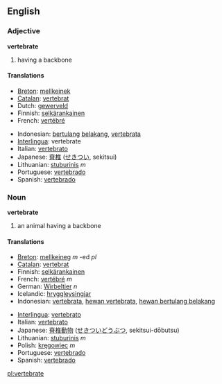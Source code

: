 ==English==

===Adjective===
'''vertebrate'''
# having a backbone

====Translations====
{{top}}
*[[Breton]]: [[mellkeinek]]
*[[Catalan]]: [[vertebrat]]
*Dutch: [[gewerveld]]
*Finnish: [[selkärankainen]]
*French: [[vertébré]] 
{{mid}}
*Indonesian: [[tulang|bertulang]] [[belakang]], [[vertebrata]]
*[[Interlingua]]: vertebrate 
*Italian: [[vertebrato]]
*Japanese: [[脊椎]] ([[せきつい]], sekitsui)
*Lithuanian: [[stuburinis]] ''m''
*Portuguese: [[vertebrado]] 
*Spanish: [[vertebrado]] 
{{bottom}}

===Noun===
'''vertebrate'''
# an animal having a backbone

====Translations====
{{top}}
*[[Breton]]: [[mellkeineg]] ''m'' -ed ''pl''
*[[Catalan]]: [[vertebrat]]
*Finnish: [[selkärankainen]]
*French: [[vertébré]] ''m''
*German: [[Wirbeltier]] ''n''
*Icelandic: [[hryggleysingjar]]
*Indonesian: [[vertebrata]], [[hewan vertebrata]], [[hewan bertulang belakang]]
{{mid}}
*[[Interlingua]]: [[vertebrato]] 
*Italian: [[vertebrato]] 
*Japanese: [[脊椎]][[動物]] ([[せきつい]][[どうぶつ]], sekitsui-dōbutsu)
*Lithuanian: [[stuburinis]] ''m''
*Polish: [[kręgowiec]] ''m''
*Portuguese: [[vertebrado]] 
*Spanish: [[vertebrado]]
{{bottom}}
[[pl:vertebrate]]